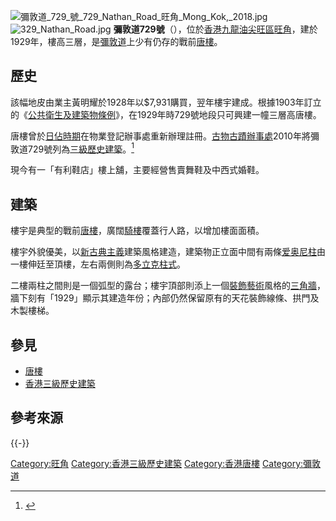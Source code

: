 [[File:彌敦道_729_號_729_Nathan_Road_旺角_Mong_Kok,_2018.jpg|right]]
[[File:329_Nathan_Road.jpg|right]]
'''彌敦道729號'''（{{lang-en|729 Nathan Road}}），位於[[香港|香港]][[九龍|九龍]][[油尖旺區|油尖旺區]][[旺角|旺角]]，建於1929年，樓高三層，是[[彌敦道|彌敦道]]上少有仍存的戰前[[唐樓|唐樓]]。

== 歷史 ==
該幅地皮由業主黃明耀於1928年以$7,931購買，翌年樓宇建成。根據1903年訂立的《[[公共衛生及建築物條例|公共衛生及建築物條例]]》，在1929年時729號地段只可興建一幢三層高唐樓。

唐樓曾於[[香港日佔時期|日佔時期]]在物業登記辦事處重新辦理註冊。[[古物古蹟辦事處|古物古蹟辦事處]]2010年將彌敦道729號列為[[香港三級歷史建築列表|三級歷史建築]]。<ref>{{Cite web|url=http://www.aab.gov.hk/form/AAB-SM-chi.pdf|title=List of the 1,444 Historic Buildings with Assessment Results (as at 6 September 2018)|accessdate=2018-09-19|author=古物諮詢委員會|date=2018-09-06|publisher=|archive-date=2018-06-18|archive-url=https://web.archive.org/web/20180618060809/http://www.aab.gov.hk/form/AAB-SM-chi.pdf|dead-url=yes}}</ref>

現今有一「有利鞋店」樓上舖，主要經營售賣舞鞋及中西式婚鞋。

== 建築 ==
樓宇是典型的戰前[[唐樓|唐樓]]，廣闊[[騎樓|騎樓]]覆蓋行人路，以增加樓面面積。

樓宇外貌優美，以[[新古典主義|新古典主義]]建築風格建造，建築物正立面中間有兩條[[爱奥尼柱|爱奥尼柱]]由一樓伸廷至頂樓，左右兩側則為[[多立克柱式|多立克柱式]]。

二樓兩柱之間則是一個弧型的露台；樓宇頂部則添上一個[[裝飾藝術|裝飾藝術]]風格的[[三角牆|三角牆]]，牆下刻有「1929」顯示其建造年份；內部仍然保留原有的天花裝飾線條、拱門及木製樓梯。

== 參見 ==
*[[唐樓#香港|唐樓]]
*[[香港三級歷史建築列表|香港三級歷史建築]]

== 參考來源 ==
<references />
{{-}}
{{香港三級歷史建築}}

[[Category:旺角|Category:旺角]]
[[Category:香港三級歷史建築|Category:香港三級歷史建築]]
[[Category:香港唐樓|Category:香港唐樓]]
[[Category:彌敦道|Category:彌敦道]]